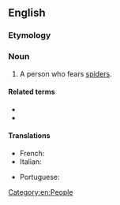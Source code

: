 ==English==

===Etymology===
{{confix|en|arachno|phobe}}

===Noun===
{{en-noun}}

# A person who fears [[spider]]s.
#: {{syn|en|arachnophobic|araneophobe}}
#: {{ant|en|arachnophile}}

====Related terms====
* {{l|en|arachnophobia}}
* {{l|en|arachnophobic}}

====Translations====
{{trans-top|person who fears spiders}}
* French: {{t+|fr|arachnophobe|m|f}}
* Italian: {{t+|it|aracnofobo|m}}
{{trans-mid}}
* Portuguese: {{t|pt|aracnofóbico|m}}
{{trans-bottom}}

[[Category:en:People]]